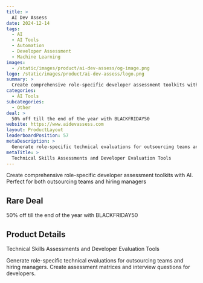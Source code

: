 ```yaml
---
title: >
  AI Dev Assess
date: 2024-12-14
tags:
  - AI
  - AI Tools
  - Automation
  - Developer Assessment
  - Machine Learning
images:
  - /static/images/product/ai-dev-assess/og-image.png
logo: /static/images/product/ai-dev-assess/logo.png
summary: >
  Create comprehensive role-specific developer assessment toolkits with AI. Perfect for both outsourcing teams and hiring managers
categories:
  - AI Tools
subcategories:
  - Other
deal: >
  50% off till the end of the year with BLACKFRIDAY50
website: https://www.aidevassess.com
layout: ProductLayout
leaderboardPosition: 57
metaDescription: >
  Generate role-specific technical evaluations for outsourcing teams and hiring managers. Create assessment matrices and interview questions for developers.
metaTitle: >
  Technical Skills Assessments and Developer Evaluation Tools
---
```

Create comprehensive role-specific developer assessment toolkits with AI. Perfect for both outsourcing teams and hiring managers

## Rare Deal

50% off till the end of the year with BLACKFRIDAY50

## Product Details

Technical Skills Assessments and Developer Evaluation Tools

Generate role-specific technical evaluations for outsourcing teams and hiring managers. Create assessment matrices and interview questions for developers.
